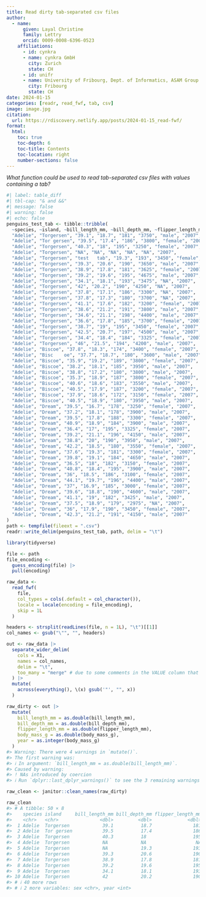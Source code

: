 ```yaml
---
title: Read dirty tab-separated csv files
author:
  - name:
      given: Layal Christine
      family: Lettry
      orcid: 0009-0008-6396-0523
    affiliations:
      - id: cynkra
      - name: cynkra GmbH
        city: Zurich
        state: CH
      - id: unifr
      - name: University of Fribourg, Dept. of Informatics, ASAM Group
        city: Fribourg
        state: CH
date: 2024-01-15
categories: [readr, read_fwf, tab, csv]
image: image.jpg
citation: 
  url: https://rdiscovery.netlify.app/posts/2024-01-15_read-fwf/
format:
  html:
    toc: true
    toc-depth: 6
    toc-title: Contents
    toc-location: right
    number-sections: false
---
```


*What function could be used to read tab-separated csv files with values containing a tab?*

```r
#| label: table_diff
#| tbl-cap: "& and &&"
#| message: false
#| warning: false
#| echo: false
penguins_test_tab <- tibble::tribble(
  ~species, ~island, ~bill_length_mm, ~bill_depth_mm, ~flipper_length_mm, ~body_mass_g, ~sex, ~year,
  "Adelie", "Torgersen", "39.1", "18.7", "181", "3750", "male", "2007",
  "Adelie", "Tor gersen", "39.5", "17.4", "186", "3800", "female", "2007",
  "Adelie", "Torgersen", "40.3", "18", "195", "3250", "female", "2007",
  "Adelie", "Torgersen", "NA", "NA", "NA", "NA", "NA", "2007",
  "Adelie", "Torgersen", "test   tab", "19.3", "193", "3450", "female", "2007",
  "Adelie", "Torgersen", "39.3", "20.6", "190", "3650", "male", "2007",
  "Adelie", "Torgersen", "38.9", "17.8", "181", "3625", "female", "2007",
  "Adelie", "Torgersen", "39.2", "19.6", "195", "4675", "male", "2007",
  "Adelie", "Torgersen", "34.1", "18.1", "193", "3475", "NA", "2007",
  "Adelie", "Torgersen", "42", "20.2", "190", "4250", "NA", "2007",
  "Adelie", "Torgersen", "37.8", "17.1", "186", "3300", "NA", "2007",
  "Adelie", "Torgersen", "37.8", "17.3", "180", "3700", "NA", "2007",
  "Adelie", "Torgersen", "41.1", "17.6", "182", "3200", "female", "2007",
  "Adelie", "Torgersen", "38.6", "21.2", "191", "3800", "male", "2007",
  "Adelie", "Torgersen", "34.6", "21.1", "198", "4400", "male", "2007",
  "Adelie", "Torgersen", "36.6", "17.8", "185", "3700", "female", "2007",
  "Adelie", "Torgersen", "38.7", "19", "195", "3450", "female", "2007",
  "Adelie", "Torgersen", "42.5", "20.7", "197", "4500", "male", "2007",
  "Adelie", "Torgersen", "34.4", "18.4", "184", "3325", "female", "2007",
  "Adelie", "Torgersen", "46", "21.5", "194", "4200", "male", "2007",
  "Adelie", "Biscoe", "37.8", "18.3", "174", "3400", "female", "2007",
  "Adelie", "Bisc    oe", "37.7", "18.7", "180", "3600", "male", "2007",
  "Adelie", "Biscoe", "35.9", "19.2", "189", "3800", "female", "2007",
  "Adelie", "Biscoe", "38.2", "18.1", "185", "3950", "male", "2007",
  "Adelie", "Biscoe", "38.8", "17.2", "180", "3800", "male", "2007",
  "Adelie", "Biscoe", "35.3", "18.9", "187", "3800", "female", "2007",
  "Adelie", "Biscoe", "40.6", "18.6", "183", "3550", "male", "2007",
  "Adelie", "Biscoe", "40.5", "17.9", "187", "3200", "female", "2007",
  "Adelie", "Biscoe", "37.9", "18.6", "172", "3150", "female", "2007",
  "Adelie", "Biscoe", "40.5", "18.9", "180", "3950", "male", "2007",
  "Adelie", "Dream", "39.5", "16.7", "178", "3250", "female", "2007",
  "Adelie", "Dream", "37.2", "18.1", "178", "3900", "male", "2007",
  "Adelie", "Dream", "39.5", "17.8", "188", "3300", "female", "2007",
  "Adelie", "Dream", "40.9", "18.9", "184", "3900", "male", "2007",
  "Adelie", "Dream", "36.4", "17", "195", "3325", "female", "2007",
  "Adelie", "Dream", "39.2", "21.1", "196", "4150", "male", "2007",
  "Adelie", "Dream", "38.8", "20", "190", "3950", "male", "2007",
  "Adelie", "Dream", "42.2", "18.5", "180", "3550", "female", "2007",
  "Adelie", "Dream", "37.6", "19.3", "181", "3300", "female", "2007",
  "Adelie", "Dream", "39.8", "19.1", "184", "4650", "male", "2007",
  "Adelie", "Dream", "36.5", "18", "182", "3150", "female", "2007",
  "Adelie", "Dream", "40.8", "18.4", "195", "3900", "male", "2007",
  "Adelie", "Dream", "36", "18.5", "186", "3100", "female", "2007",
  "Adelie", "Dream", "44.1", "19.7", "196", "4400", "male", "2007",
  "Adelie", "Dream", "37", "16.9", "185", "3000", "female", "2007",
  "Adelie", "Dream", "39.6", "18.8", "190", "4600", "male", "2007",
  "Adelie", "Dream", "41.1", "19", "182", "3425", "male", "2007",
  "Adelie", "Dream", "37.5", "18.9", "179", "2975", "NA", "2007",
  "Adelie", "Dream", "36", "17.9", "190", "3450", "female", "2007",
  "Adelie", "Dream", "42.3", "21.2", "191", "4150", "male", "2007"
)
path <- tempfile(fileext = ".csv")
readr::write_delim(penguins_test_tab, path, delim = "\t")

library(tidyverse)

file <- path
file_encoding <-
  guess_encoding(file) |>
  pull(encoding)

raw_data <-
  read_fwf(
    file,
    col_types = cols(.default = col_character()),
    locale = locale(encoding = file_encoding),
    skip = 1L
  )

headers <- strsplit(readLines(file, n = 1L), "\t")[[1]]
col_names <- gsub("\"", "", headers)

out <- raw_data |>
  separate_wider_delim(
    cols = X1,
    names = col_names,
    delim = "\t",
    too_many = "merge" # due to some comments in the VALUE column that contain a tab, which creates a wrong new column
  ) |>
  mutate(
    across(everything(), \(x) gsub('"', "", x))
  )

raw_dirty <- out |>
  mutate(
    bill_length_mm = as.double(bill_length_mm),
    bill_depth_mm = as.double(bill_depth_mm),
    flipper_length_mm = as.double(flipper_length_mm),
    body_mass_g = as.double(body_mass_g),
    year = as.integer(body_mass_g)
  )
#> Warning: There were 4 warnings in `mutate()`.
#> The first warning was:
#> ℹ In argument: `bill_length_mm = as.double(bill_length_mm)`.
#> Caused by warning:
#> ! NAs introduced by coercion
#> ℹ Run `dplyr::last_dplyr_warnings()` to see the 3 remaining warnings.

raw_clean <- janitor::clean_names(raw_dirty)

raw_clean
#> # A tibble: 50 × 8
#>    species island     bill_length_mm bill_depth_mm flipper_length_mm body_mass_g
#>    <chr>   <chr>               <dbl>         <dbl>             <dbl>       <dbl>
#>  1 Adelie  Torgersen            39.1          18.7               181        3750
#>  2 Adelie  Tor gersen           39.5          17.4               186        3800
#>  3 Adelie  Torgersen            40.3          18                 195        3250
#>  4 Adelie  Torgersen            NA            NA                  NA          NA
#>  5 Adelie  Torgersen            NA            19.3               193        3450
#>  6 Adelie  Torgersen            39.3          20.6               190        3650
#>  7 Adelie  Torgersen            38.9          17.8               181        3625
#>  8 Adelie  Torgersen            39.2          19.6               195        4675
#>  9 Adelie  Torgersen            34.1          18.1               193        3475
#> 10 Adelie  Torgersen            42            20.2               190        4250
#> # ℹ 40 more rows
#> # ℹ 2 more variables: sex <chr>, year <int>
```

